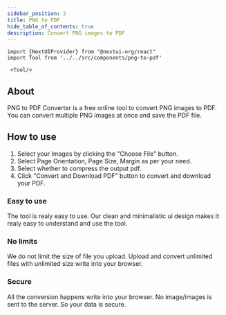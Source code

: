 ```yaml
---
sidebar_position: 2
title: PNG to PDF
hide_table_of_contents: true
description: Convert PNG images to PDF
---
```


```mdx-code-block
import {NextUIProvider} from "@nextui-org/react"
import Tool from '../../src/components/png-to-pdf'

 <Tool/>

```

## About

PNG to PDF Converter is a free online tool to convert PNG images to PDF. You can convert multiple PNG images at once and save the PDF file.

## How to use

1. Select your Images by clicking the "Choose File" button.
2. Select Page Orientation, Page Size, Margin as per your need.
3. Select whether to compress the output pdf.
4. Click "Convert and Download PDF" button to convert and download your PDF.

<h3 style={{ color: "#ff4ecd" }}>Easy to use</h3>

The tool is realy easy to use. Our clean and minimalistic ui design
makes it realy easy to understand and use the tool.

<h3 style={{ color: "#f5a524" }}>No limits</h3>

We do not limit the size of file you upload. Upload and convert
unlimited files with unlimited size write into your browser.

<h3 style={{ color: "#17c964" }}>Secure</h3>
All the conversion happens write into your browser. No image/images is sent to the
server. So your data is secure.
